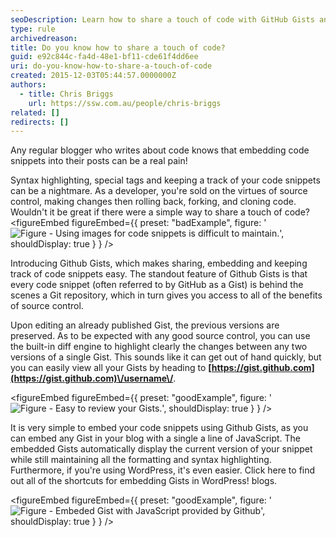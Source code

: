 ```yaml
---
seoDescription: Learn how to share a touch of code with GitHub Gists and simplify your blogging experience.
type: rule
archivedreason:
title: Do you know how to share a touch of code?
guid: e92c844c-fa4d-48e1-bf11-cde61f4dd6ee
uri: do-you-know-how-to-share-a-touch-of-code
created: 2015-12-03T05:44:57.0000000Z
authors:
  - title: Chris Briggs
    url: https://ssw.com.au/people/chris-briggs
related: []
redirects: []
---
```


Any regular blogger who writes about code knows that embedding code snippets into their posts can be a real pain!

Syntax highlighting, special tags and keeping a track of your code snippets can be a nightmare. As a developer, you're sold on the virtues of source control, making changes then rolling back, forking, and cloning code. Wouldn't it be great if there were a simple way to share a touch of code?
<figureEmbed figureEmbed={{
  preset: "badExample",
  figure: '![Figure - Using images for code snippets is difficult to maintain.](2014-03-08_19-49-571.png)',
  shouldDisplay: true
} } />


Introducing Github Gists, which makes sharing, embedding and keeping track of code snippets easy. The standout feature of Github Gists is that every code snippet (often referred to by GitHub as a Gist) is behind the scenes a Git repository, which in turn gives you access to all of the benefits of source control.

Upon editing an already published Gist, the previous versions are preserved. As to be expected with any good source control, you can use the built-in diff engine to highlight clearly the changes between any two versions of a single Gist. This sounds like it can get out of hand quickly, but you can easily view all your Gists by heading to **[https://gist.github.com](https://gist.github.com)\/username\/**.

<figureEmbed figureEmbed={{
  preset: "goodExample",
  figure: '![Figure - Easy to review your Gists.](2015-12-03_15-46-34.png)',
  shouldDisplay: true
} } />


It is very simple to embed your code snippets using Github Gists, as you can embed any Gist in your blog with a single a line of JavaScript. The embedded Gists automatically display the current version of your snippet while still maintaining all the formatting and syntax highlighting. Furthermore, if you're using WordPress, it's even easier. Click here to find out all of the shortcuts for embedding Gists in WordPress! blogs.

<figureEmbed figureEmbed={{
  preset: "goodExample",
  figure: '![Figure - Embeded Gist with JavaScript provided by Github](2015-12-03_15-50-42.png)',
  shouldDisplay: true
} } />
